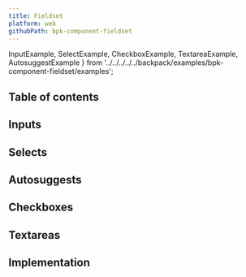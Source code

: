 ```yaml
---
title: Fieldset
platform: web
githubPath: bpk-component-fieldset
---
```




  InputExample,
  SelectExample,
  CheckboxExample,
  TextareaExample,
  AutosuggestExample
} from '../../../../../backpack/examples/bpk-component-fieldset/examples';

## Table of contents

## Inputs

<PresentationBlock>
  <InputExample />
</PresentationBlock>

## Selects

<PresentationBlock>
  <SelectExample />
</PresentationBlock>

## Autosuggests

<PresentationBlock>
  <AutosuggestExample />
</PresentationBlock>

## Checkboxes

<PresentationBlock>
  <CheckboxExample />
</PresentationBlock>

## Textareas

<PresentationBlock>
  <TextareaExample />
</PresentationBlock>

## Implementation

<Readme />
